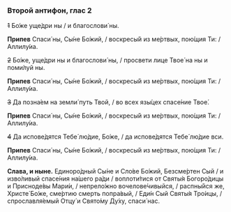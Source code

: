 ### Второй антифон, глас 2

~~1~~ Бо́же уще́дри ны / и благослови́ ны.

**Припев** Спаси́ ны, Сы́не Бо́жий, / воскресы́й из ме́ртвых, пою́щия Ти: / Аллилу́иа.

~~2~~ Бо́же, уще́дри ны и благослови́ ны, / просвети лице Твое́ на ны и поми́луй ны.

**Припев** Спаси́ ны, Сы́не Бо́жий, / воскресы́й из ме́ртвых, пою́щия Ти: / Аллилу́иа.

~~3~~ Да позна́ем на земли́ путь Твой, / во всех язы́цех спасе́ние Твое́.

**Припев** Спаси́ ны, Сы́не Бо́жий, / воскресы́й из ме́ртвых, пою́щия Ти: / Аллилу́иа.

~~4~~ Да испове́дятся Тебе́ лю́дие, Бо́же, / да испове́дятся Тебе́ лю́дие вси.

**Припев** Спаси́ ны, Сы́не Бо́жий, / воскресы́й из ме́ртвых, пою́щия Ти: / Аллилу́иа.

**Слава, и ныне.**
Единоро́дный Сы́не и Сло́ве Бо́жий, Безсме́ртен Сый / и изво́ливый спасе́ния на́шего ра́ди / воплоти́тися от Святы́я Богоро́дицы и Присноде́вы Мари́и, / непрело́жно вочелове́чивыйся, / распны́йся же, Христе́ Бо́же, сме́ртию смерть попра́вый, / Еди́н Сый Святы́я Тро́ицы, / спрославля́емый Отцу́ и Свято́му Ду́ху, спаси́ нас.

